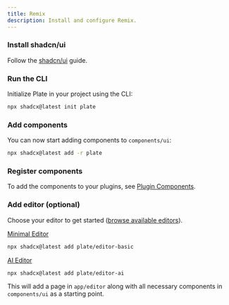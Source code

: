 ```yaml
---
title: Remix
description: Install and configure Remix.
---
```


<Steps>

### Install shadcn/ui

Follow the [shadcn/ui](https://ui.shadcn.com/docs/installation/remix) guide.

### Run the CLI

Initialize Plate in your project using the CLI:

```bash
npx shadcx@latest init plate
```

### Add components

You can now start adding components to `components/ui`:

```bash
npx shadcx@latest add -r plate
```

### Register components

To add the components to your plugins, see [Plugin Components](/docs/plugin-components#register-components).

### Add editor (optional)

Choose your editor to get started ([browse available editors](/editors)). 

[Minimal Editor](https://template.platejs.org/editor)
```bash
npx shadcx@latest add plate/editor-basic
```

[AI Editor](https://playground.platejs.org/editor)
```bash
npx shadcx@latest add plate/editor-ai
```

This will add a page in `app/editor` along with all necessary components in `components/ui` as a starting point.

</Steps>
